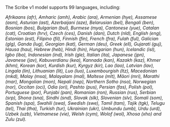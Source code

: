 The Scribe v1 model supports 99 languages, including:

_Afrikaans (afr), Amharic (amh), Arabic (ara), Armenian (hye), Assamese (asm), Asturian (ast), Azerbaijani (aze), Belarusian (bel), Bengali (ben), Bosnian (bos), Bulgarian (bul), Burmese (mya), Cantonese (yue), Catalan (cat), Croatian (hrv), Czech (ces), Danish (dan), Dutch (nld), English (eng), Estonian (est), Filipino (fil), Finnish (fin), French (fra), Fulah (ful), Galician (glg), Ganda (lug), Georgian (kat), German (deu), Greek (ell), Gujarati (guj), Hausa (hau), Hebrew (heb), Hindi (hin), Hungarian (hun), Icelandic (isl), Igbo (ibo), Indonesian (ind), Irish (gle), Italian (ita), Japanese (jpn), Javanese (jav), Kabuverdianu (kea), Kannada (kan), Kazakh (kaz), Khmer (khm), Korean (kor), Kurdish (kur), Kyrgyz (kir), Lao (lao), Latvian (lav), Lingala (lin), Lithuanian (lit), Luo (luo), Luxembourgish (ltz), Macedonian (mkd), Malay (msa), Malayalam (mal), Maltese (mlt), Māori (mri), Marathi (mar), Mongolian (mon), Nepali (nep), Northern Sotho (nso), Norwegian (nor), Occitan (oci), Odia (ori), Pashto (pus), Persian (fas), Polish (pol), Portuguese (por), Punjabi (pan), Romanian (ron), Russian (rus), Serbian (srp), Shona (sna), Sindhi (snd), Slovak (slk), Slovenian (slv), Somali (som), Spanish (spa), Swahili (swa), Swedish (swe), Tamil (tam), Tajik (tgk), Telugu (tel), Thai (tha), Turkish (tur), Ukrainian (ukr), Umbundu (umb), Urdu (urd), Uzbek (uzb), Vietnamese (vie), Welsh (cym), Wolof (wol), Xhosa (xho) and Zulu (zul)._
